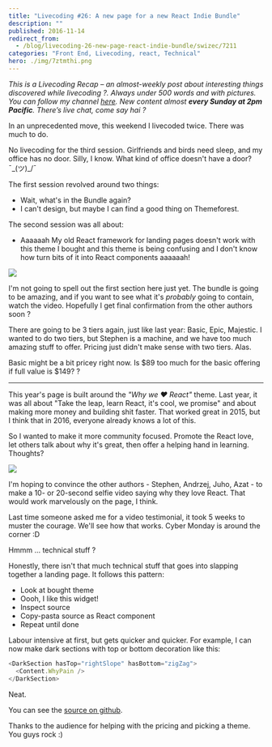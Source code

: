 ```yaml
---
title: "Livecoding #26: A new page for a new React Indie Bundle"
description: ""
published: 2016-11-14
redirect_from:
  - /blog/livecoding-26-new-page-react-indie-bundle/swizec/7211
categories: "Front End, Livecoding, react, Technical"
hero: ./img/7ztmthi.png
---
```


_This is a Livecoding Recap – an almost-weekly post about interesting things discovered while livecoding ?. Always under 500 words and with pictures. You can follow my channel [here](https://livecoding.tv/swizec). New content almost **every Sunday at 2pm Pacific**. There’s live chat, come say hai ?_

In an unprecedented move, this weekend I livecoded twice. There was much to do.

No livecoding for the third session. Girlfriends and birds need sleep, and my office has no door. Silly, I know. What kind of office doesn't have a door? ¯\_(ツ)\_/¯

The first session revolved around two things:

- Wait, what's in the Bundle again?
- I can't design, but maybe I can find a good thing on Themeforest.

The second session was all about:

- Aaaaaah My old React framework for landing pages doesn't work with this theme I bought and this theme is being confusing and I don't know how turn bits of it into React components aaaaaah!

![](./img/FpcN8fN.gif)

I'm not going to spell out the first section here just yet. The bundle is going to be amazing, and if you want to see what it's _probably_ going to contain, watch the video. Hopefully I get final confirmation from the other authors soon ?

There are going to be 3 tiers again, just like last year: Basic, Epic, Majestic. I wanted to do two tiers, but Stephen is a machine, and we have too much amazing stuff to offer. Pricing just didn't make sense with two tiers. Alas.

Basic might be a bit pricey right now. Is $89 too much for the basic offering if full value is $149? ?

---

This year's page is built around the _"Why we ❤️ React"_ theme. Last year, it was all about "Take the leap, learn React, it's cool, we promise" and about making more money and building shit faster. That worked great in 2015, but I think that in 2016, everyone already knows a lot of this.

So I wanted to make it more community focused. Promote the React love, let others talk about why it's great, then offer a helping hand in learning. Thoughts?

![](./img/7ztmthi.png)

I'm hoping to convince the other authors - Stephen, Andrzej, Juho, Azat - to make a 10- or 20-second selfie video saying why they love React. That would work marvelously on the page, I think.

Last time someone asked me for a video testimonial, it took 5 weeks to muster the courage. We'll see how that works. Cyber Monday is around the corner :D

Hmmm ... technical stuff ?

Honestly, there isn't that much technical stuff that goes into slapping together a landing page. It follows this pattern:

- Look at bought theme
- Oooh, I like this widget!
- Inspect source
- Copy-pasta source as React component
- Repeat until done

Labour intensive at first, but gets quicker and quicker. For example, I can now make dark sections with top or bottom decoration like this:

```javascript
<DarkSection hasTop="rightSlope" hasBottom="zigZag">
  <Content.WhyPain />
</DarkSection>
```

Neat.

You can see the [source on github](https://github.com/Swizec/new-react-bundle-page).

Thanks to the audience for helping with the pricing and picking a theme. You guys rock :)

